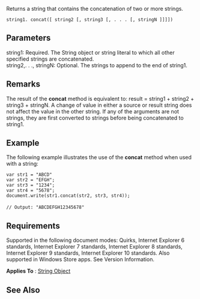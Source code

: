 Returns a string that contains the concatenation of two or more strings.

 string1. concat([ string2 [, string3 [, . . . [, stringN ]]]])

==Parameters==
; string1: Required. The String object or string literal to which all other specified strings are concatenated.
; string2,. . ., stringN: Optional. The strings to append to the end of string1.

==Remarks==
The result of the '''concat''' method is equivalent to: result = string1 + string2 + string3 + stringN. A change of value in either a source or result string does not affect the value in the other string. If any of the arguments are not strings, they are first converted to strings before being concatenated to string1.


==Example==
The following example illustrates the use of the '''concat''' method when used with a string:

 var str1 = "ABCD"
 var str2 = "EFGH";
 var str3 = "1234";
 var str4 = "5678";
 document.write(str1.concat(str2, str3, str4));
 
 // Output: "ABCDEFGH12345678"

==Requirements==
Supported in the following document modes: Quirks, Internet Explorer 6 standards, Internet Explorer 7 standards, Internet Explorer 8 standards, Internet Explorer 9 standards, Internet Explorer 10 standards. Also supported in Windows Store apps. See Version Information.

'''Applies To''' : [[String|String Object]]


==See Also==

              
